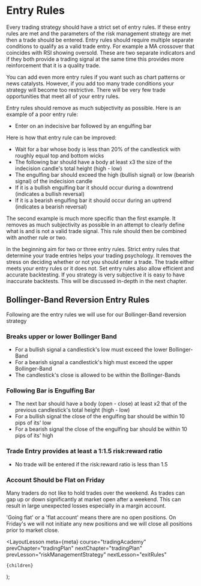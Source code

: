 
# Entry Rules

Every trading strategy should have a strict set of entry rules. If these entry rules are met and the parameters of the risk
management strategy are met then a trade should be entered. Entry rules should require multiple separate conditions to qualify
as a valid trade entry. For example a MA crossover that coincides with RSI showing oversold. These are two separate indicators
and if they both provide a trading signal at the same time this provides more reinforcement that it is a quality trade.

You can add even more entry rules if you want such as chart patterns or news catalysts. However, if you add too many trade
conditions your strategy will become too restrictive. There will be very few trade opportunities that meet all of your
entry rules.

Entry rules should remove as much subjectivity as possible. Here is an example of a poor entry rule:

- Enter on an indecisive bar followed by an engulfing bar

Here is how that entry rule can be improved:

- Wait for a bar whose body is less than 20% of the candlestick with roughly equal top and bottom wicks
- The following bar should have a body at least x3 the size of the indecision candle's total height (high - low)
- The engulfing bar should exceed the high (bullish signal) or low (bearish signal) of the indecision candle
- If it is a bullish engulfing bar it should occur during a downtrend (indicates a bullish reversal)
- If it is a bearish engulfing bar it should occur during an uptrend (indicates a bearish reversal)

The second example is much more specific than the first example. It removes as much subjectivity as possible in an attempt
to clearly define what is and is not a valid trade signal. This rule should then be combined with another rule or two.

In the beginning aim for two or three entry rules. Strict entry rules that determine your trade entries helps your trading
psychology. It removes the stress on deciding whether or not you should enter a trade. The trade either meets your entry rules
or it does not. Set entry rules also allow efficient and accurate backtesting. If you strategy is very subjective it is easy
to have inaccurate backtests. This will be discussed in-depth in the next chapter.

## Bollinger-Band Reversion Entry Rules

Following are the entry rules we will use for our Bollinger-Band reversion strategy

### Breaks upper or lower Bollinger Band

- For a bullish signal a candlestick's low must exceed the lower Bollinger-Band
- For a bearish signal a candlestick's high must exceed the upper Bollinger-Band
- The candlestick's close is allowed to be within the Bollinger-Bands

### Following Bar is Engulfing Bar

- The next bar should have a body (open - close) at least x2 that of the previous candlestick's total height (high - low)
- For a bullish signal the close of the engulfing bar should be within 10 pips of its' low
- For a bearish signal the close of the engulfing bar should be within 10 pips of its' high

### Trade Entry provides at least a 1:1.5 risk:reward ratio

- No trade will be entered if the risk:reward ratio is less than 1.5

### Account Should be Flat on Friday

Many traders do not like to hold trades over the weekend. As trades can gap up or down significantly at market open after a
weekend. This can result in large unexpected losses especially in a margin account.

'Going flat' or a 'flat account' means there are no open positions. On Friday's we will not initiate any new positions and we
will close all positions prior to market close.

  <LayoutLesson
    meta={meta}
    course="tradingAcademy"
    prevChapter="tradingPlan"
    nextChapter="tradingPlan"
    prevLesson="riskManagementStrategy"
    nextLesson="exitRules"
  >
    {children}
  </LayoutLesson>
);
